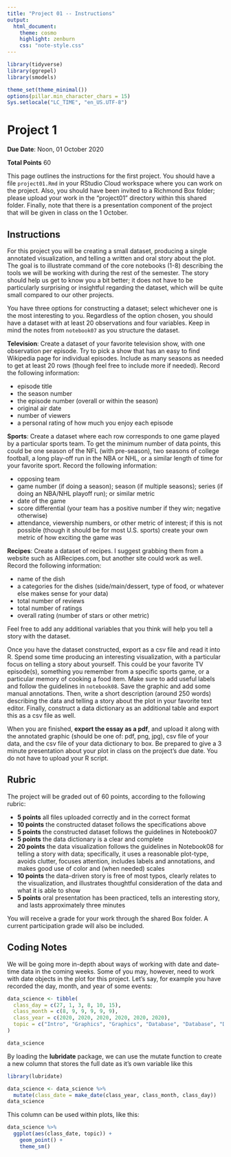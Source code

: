```yaml
---
title: "Project 01 -- Instructions"
output:
  html_document:
    theme: cosmo
    highlight: zenburn
    css: "note-style.css"
---
```


```r
library(tidyverse)
library(ggrepel)
library(smodels)

theme_set(theme_minimal())
options(pillar.min_character_chars = 15)
Sys.setlocale("LC_TIME", "en_US.UTF-8")
```

# Project 1

**Due Date**: Noon, 01 October 2020

**Total Points** 60

This page outlines the instructions for the first project. You should
have a file `project01.Rmd` in your RStudio Cloud workspace where you can
work on the project. Also, you should have been invited to a Richmond Box
folder; please upload your work in the "project01" directory within this
shared folder. Finally, note that there is a presentation component of the
project that will be given in class on the 1 October.

## Instructions

For this project you will be creating a small dataset, producing a single
annotated visualization, and telling a written and oral story about the plot.
The goal is to illustrate command of the core notebooks (1-8) describing the
tools we will be working with during the rest of the semester. The story should
help us get to know you a bit better; it does not have to be particularly
surprising or insightful regarding the dataset, which will be quite small
compared to our other projects.

You have three options for constructing a dataset; select whichever one is
the most interesting to you. Regardless of the option chosen, you should have
a dataset with at least 20 observations and four variables. Keep in mind the
notes from `notebook07` as you structure the dataset.

**Television**: Create a dataset of your favorite television show, with one
observation per episode. Try to pick a show that has an easy to find Wikipedia
page for individual episodes. Include as many seasons as needed to get at least
20 rows (though feel free to include more if needed). Record the following
information:

- episode title
- the season number
- the episode number (overall or within the season)
- original air date
- number of viewers
- a personal rating of how much you enjoy each episode

**Sports**: Create a dataset where each row corresponds to one game played by a
particular sports team. To get the minimum number of data points, this could be
one season of the NFL (with pre-season), two seasons of college football, a long
play-off run in the NBA or NHL, or a similar length of time for your favorite
sport. Record the following information:

- opposing team
- game number (if doing a season); season (if multiple seasons); series (if
doing an NBA/NHL playoff run); or similar metric
- date of the game
- score differential (your team has a positive number if they win; negative
otherwise)
- attendance, viewership numbers, or other metric of interest; if this is not
possible (though it should be for most U.S. sports) create your own metric of
how exciting the game was

**Recipes**: Create a dataset of recipes. I suggest grabbing them from a website
such as AllRecipes.com, but another site could work as well. Record the
following information:

- name of the dish
- a categories for the dishes (side/main/dessert, type of food, or whatever else
makes sense for your data)
- total number of reviews
- total number of ratings
- overall rating (number of stars or other metric)

Feel free to add any additional variables that you think will help you tell a
story with the dataset.

Once you have the dataset constructed, export as a csv file and read it into
R. Spend some time producing an interesting visualization, with a particular
focus on telling a story about yourself. This could be your favorite TV
episode(s), something you remember from a specific sports game, or a particular
memory of cooking a food item. Make sure to add useful labels and follow the
guidelines in `notebook08`. Save the graphic and add some manual annotations.
Then, write a short description (around 250 words) describing the data and
telling a story about the plot in your favorite text editor. Finally, construct
a data dictionary as an additional table and export this as a csv file as well.

When you are finished, **export the essay as a pdf**, and upload it along with
the annotated graphic (should be one of: pdf, png, jpg), csv file of your data,
and the csv file of your data dictionary to box. Be prepared to give a 3
minute presentation about your plot in class on the project's due date. You do
not have to upload your R script.

## Rubric

The project will be graded out of 60 points, according to the following rubric:

- **5 points** all files uploaded correctly and in the correct format
- **10 points** the constructed dataset follows the specifications above
- **5 points** the constructed dataset follows the guidelines in Notebook07
- **5 points** the data dictionary is a clear and complete
- **20 points** the data visualization follows the guidelines in Notebook08 for
telling a story with data; specifically, it uses a reasonable plot-type, avoids
clutter, focuses attention, includes labels and annotations, and makes good use
of color and (when needed) scales
- **10 points** the data-driven story is free of most typos, clearly relates to
the visualization, and illustrates thoughtful consideration of the data and
what it is able to show
- **5 points** oral presentation has been practiced, tells an interesting story,
and lasts approximately three minutes

You will receive a grade for your work through the shared Box folder. A current
participation grade will also be included.

## Coding Notes

We will be going more in-depth about ways of working with date and date-time
data in the coming weeks. Some of you may, however, need to work with date
objects in the plot for this project. Let's say, for example you have recorded
the day, month, and year of some events:

```r
data_science <- tibble(
  class_day = c(27, 1, 3, 8, 10, 15),
  class_month = c(8, 9, 9, 9, 9, 9),
  class_year = c(2020, 2020, 2020, 2020, 2020, 2020),
  topic = c("Intro", "Graphics", "Graphics", "Database", "Database", "Database")
)
```
```r
data_science
```

By loading the **lubridate** package, we can use the mutate function to create
a new column that stores the full date as it's own variable like this

```r
library(lubridate)

data_science <- data_science %>%
  mutate(class_date = make_date(class_year, class_month, class_day))
data_science
```

This column can be used within plots, like this:

```r
data_science %>%
  ggplot(aes(class_date, topic)) +
    geom_point() +
    theme_sm()
```
